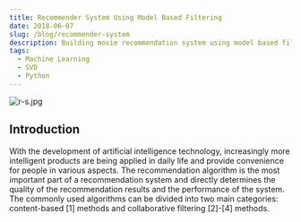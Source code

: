 ```yaml
---
title: Recommender System Using Model Based Filtering
date: 2018-06-07
slug: /blog/recommender-system
description: Building movie recommendation system using model based filtering.
tags:
  - Machine Learning
  - SVD
  - Python
---
```


![r-s.jpg](r-s.jpg)

## Introduction

With the development of artificial intelligence technology, increasingly more intelligent products are being applied in daily life and
provide convenience for people in various aspects. The recommendation algorithm is the most important part of a recommendation system 
and directly determines the quality of the recommendation results and the performance of the system. The commonly used algorithms can 
be divided into two main categories: content-based [1] methods and collaborative filtering [2]-[4] methods.